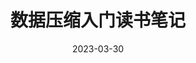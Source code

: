 ---
title: '数据压缩入门读书笔记'
date: '2023-03-30'
lastmod: '2023-03-30'
tags: ['book-note', 'data-compression']
draft: true
summary: '数据压缩入门读书笔记'
authors: ['default']
layout: PostLayout
---